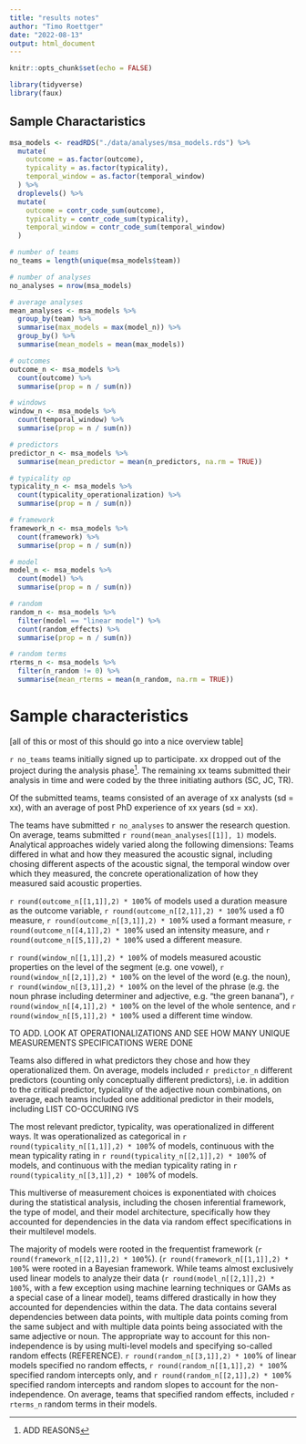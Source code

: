 ```yaml
---
title: "results notes"
author: "Timo Roettger"
date: "2022-08-13"
output: html_document
---
```


```r
knitr::opts_chunk$set(echo = FALSE)

library(tidyverse)
library(faux)

```

## Sample Charactaristics

```r

msa_models <- readRDS("./data/analyses/msa_models.rds") %>%
  mutate(
    outcome = as.factor(outcome),
    typicality = as.factor(typicality),
    temporal_window = as.factor(temporal_window)
  ) %>%
  droplevels() %>%
  mutate(
    outcome = contr_code_sum(outcome),
    typicality = contr_code_sum(typicality),
    temporal_window = contr_code_sum(temporal_window)
  )

# number of teams
no_teams = length(unique(msa_models$team))

# number of analyses
no_analyses = nrow(msa_models)

# average analyses
mean_analyses <- msa_models %>% 
  group_by(team) %>% 
  summarise(max_models = max(model_n)) %>% 
  group_by() %>% 
  summarise(mean_models = mean(max_models))

# outcomes
outcome_n <- msa_models %>% 
  count(outcome) %>% 
  summarise(prop = n / sum(n))

# windows
window_n <- msa_models %>% 
  count(temporal_window) %>% 
  summarise(prop = n / sum(n))

# predictors
predictor_n <- msa_models %>% 
  summarise(mean_predictor = mean(n_predictors, na.rm = TRUE)) 

# typicality op
typicality_n <- msa_models %>% 
  count(typicality_operationalization) %>% 
  summarise(prop = n / sum(n))

# framework
framework_n <- msa_models %>% 
  count(framework) %>% 
  summarise(prop = n / sum(n))

# model
model_n <- msa_models %>% 
  count(model) %>% 
  summarise(prop = n / sum(n))

# random
random_n <- msa_models %>% 
  filter(model == "linear model") %>% 
  count(random_effects) %>% 
  summarise(prop = n / sum(n))

# random terms
rterms_n <- msa_models %>% 
  filter(n_random != 0) %>% 
  summarise(mean_rterms = mean(n_random, na.rm = TRUE)) 


```

# Sample characteristics

[all of this or most of this should go into a nice overview table]

`r no_teams` teams initially signed up to participate. xx dropped out of the project during the analysis phase^[ADD REASONS]. 
The remaining xx teams submitted their analysis in time and were coded by the three initiating authors (SC, JC, TR). 

Of the submitted teams, teams consisted of an average of xx analysts (sd = xx), with an average of post PhD experience of xx years (sd = xx). 

The teams have submitted `r no_analyses` to answer the research question. 
On average, teams submitted `r round(mean_analyses[[1]], 1)` models. 
Analytical approaches widely varied along the following dimensions: 
Teams differed in what and how they measured the acoustic signal, including chosing different aspects of the acoustic signal, the temporal window over which they measured, the concrete operationalization of how they measured said acoustic properties.

`r round(outcome_n[[1,1]],2) * 100`\% of models used a duration measure as the outcome variable, `r round(outcome_n[[2,1]],2) * 100`\% used a f0 measure, `r round(outcome_n[[3,1]],2) * 100`\% used a formant measure, `r round(outcome_n[[4,1]],2) * 100`\% used an intensity measure, and `r round(outcome_n[[5,1]],2) * 100`\% used a different measure. 

`r round(window_n[[1,1]],2) * 100`\% of models measured acoustic properties on the level of the segment (e.g. one vowel), `r round(window_n[[2,1]],2) * 100`\% on the level of the word (e.g. the noun), `r round(window_n[[3,1]],2) * 100`\% on the level of the phrase (e.g. the noun phrase including determiner and adjective, e.g. "the green banana"), `r round(window_n[[4,1]],2) * 100`\% on the level of the whole sentence, and `r round(window_n[[5,1]],2) * 100`\% used a different time window. 

TO ADD. LOOK AT OPERATIONALIZATIONS AND SEE HOW MANY UNIQUE MEASUREMENTS SPECIFICATIONS WERE DONE

Teams also differed in what predictors they chose and how they operationalized them.
On average, models included `r predictor_n` different predictors (counting only conceptually different predictors), i.e. in addition to the critical predictor, typicality of the adjective noun combinations, on average, each teams included one additional predictor in their models, including LIST CO-OCCURING IVS

The most relevant predictor, typicality, was operationalized in different ways. 
It was operationalized as categorical in `r round(typicality_n[[1,1]],2) * 100`\% of models, continuous with the mean typicality rating in `r round(typicality_n[[2,1]],2) * 100`\% of models, and continuous with the median typicality rating in `r round(typicality_n[[3,1]],2) * 100`\% of models.

This multiverse of measurement choices is exponentiated with choices during the statistical analysis, including the chosen inferential framework, the type of model, and their model architecture, specifically how they accounted for dependencies in the data via random effect specifications in their multilevel models.

The majority of models were rooted in the frequentist framework (`r round(framework_n[[2,1]],2) * 100`\%). (`r round(framework_n[[1,1]],2) * 100`\% were rooted in a Bayesian framework. 
While teams almost exclusively used linear models to analyze their data (`r round(model_n[[2,1]],2) * 100`\%, with a few exception using machine learning techniques or GAMs as a special case of a linear model), teams differed drastically in how they accounted for dependencies within the data. 
The data contains several dependencies between data points, with multiple data points coming from the same subject and with multiple data points being associated with the same adjective or noun. 
The appropriate way to account for this non-independence is by using multi-level models and specifying so-called random effects (REFERENCE). 
`r round(random_n[[3,1]],2) * 100`\% of linear models specified no random effects, `r round(random_n[[1,1]],2) * 100`\% specified random intercepts only, and `r round(random_n[[2,1]],2) * 100`\% specified random intercepts and random slopes to account for the non-independence.
On average, teams that specified random effects, included `r rterms_n` random terms in their models. 









